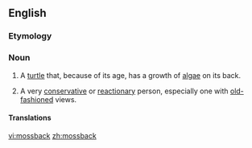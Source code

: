 ==English==

===Etymology===
{{compound|moss|back}}

===Noun===
{{en-noun}}

# A [[turtle]] that, because of its age, has a growth of [[alga]]e on its back.
# {{context|by extension}} A very [[conservative]] or [[reactionary]] person, especially one with [[old-fashioned]] views.

====Translations====
{{trans-top|turtle with a growth of algae}}
{{trans-mid}}
{{trans-bottom}}

{{trans-top|very conservative or reactionary person}}
{{trans-mid}}
{{trans-bottom}}

[[vi:mossback]]
[[zh:mossback]]
